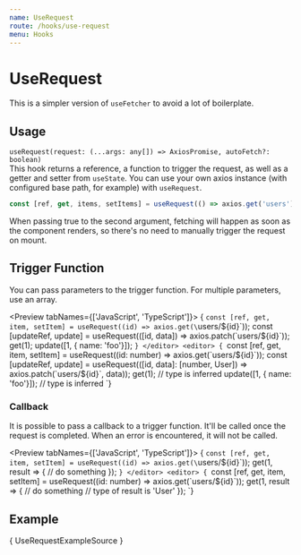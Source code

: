 ```yaml
---
name: UseRequest
route: /hooks/use-request
menu: Hooks
---
```



# UseRequest

This is a simpler version of `useFetcher` to avoid a lot of boilerplate.

## Usage

`useRequest(request: (...args: any[]) => AxiosPromise, autoFetch?: boolean)`  
This hook returns a reference, a function to trigger the request, as well as a getter and setter from `useState`.
You can use your own axios instance (with configured base path, for example) with `useRequest`.  
```ts
const [ref, get, items, setItems] = useRequest(() => axios.get('users'))
```

When passing true to the second argument, fetching will happen as soon as the component renders,
so there's no need to manually trigger the request on mount.

## Trigger Function

You can pass parameters to the trigger function. For multiple parameters, use an array.

<Preview tabNames={['JavaScript', 'TypeScript']}>
  <editor>
{
`const [ref, get, item, setItem] = useRequest((id) => axios.get(\`users/\${id}\`));
const [updateRef, update] = useRequest(([id, data]) => axios.patch(\`users/\${id}\`));
get(1);
update([1, { name: 'foo'}]);
`}
  </editor>
  <editor>
{
`const [ref, get, item, setItem] = useRequest((id: number) => axios.get<User>(\`users/\${id}\`));
const [updateRef, update] = useRequest(([id, data]: [number, User]) => axios.patch(\`users/\${id}\`, data));
get(1); // type is inferred
update([1, { name: 'foo'}]); // type is inferred
`}
  </editor>
</Preview>

### Callback

It is possible to pass a callback to a trigger function. It'll be called once the request is completed.
When an error is encountered, it will not be called.

<Preview tabNames={['JavaScript', 'TypeScript']}>
  <editor>
{
`const [ref, get, item, setItem] = useRequest((id) => axios.get(\`users/\${id}\`));
get(1, result => {
  // do something
});
`}
  </editor>
  <editor>
{
`const [ref, get, item, setItem] = useRequest((id: number) => axios.get<User>(\`users/\${id}\`));
get(1, result => {
  // do something
  // type of result is 'User'
});
`}
  </editor>
</Preview>

## Example


<Preview>
  <UseRequestExample />
  <editor>{ UseRequestExampleSource }</editor>
</Preview>
